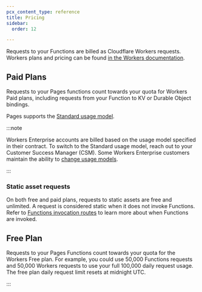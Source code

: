 ```yaml
---
pcx_content_type: reference
title: Pricing
sidebar:
  order: 12

---
```


Requests to your Functions are billed as Cloudflare Workers requests. Workers plans and pricing can be found [in the Workers documentation](/workers/platform/pricing/).

## Paid Plans

Requests to your Pages functions count towards your quota for Workers Paid plans, including requests from your Function to KV or Durable Object bindings.

Pages supports the [Standard usage model](/workers/platform/pricing/#example-pricing-standard-usage-model).

:::note


Workers Enterprise accounts are billed based on the usage model specified in their contract. To switch to the Standard usage model, reach out to your Customer Success Manager (CSM). Some Workers Enterprise customers maintain the ability to [change usage models](/workers/platform/pricing/#how-to-switch-usage-models).


:::

### Static asset requests

On both free and paid plans, requests to static assets are free and unlimited. A request is considered static when it does not invoke Functions. Refer to [Functions invocation routes](/pages/functions/routing/#functions-invocation-routes) to learn more about when Functions are invoked.

## Free Plan

Requests to your Pages Functions count towards your quota for the Workers Free plan. For example, you could use 50,000 Functions requests and 50,000 Workers requests to use your full 100,000 daily request usage. The free plan daily request limit resets at midnight UTC.

:::
